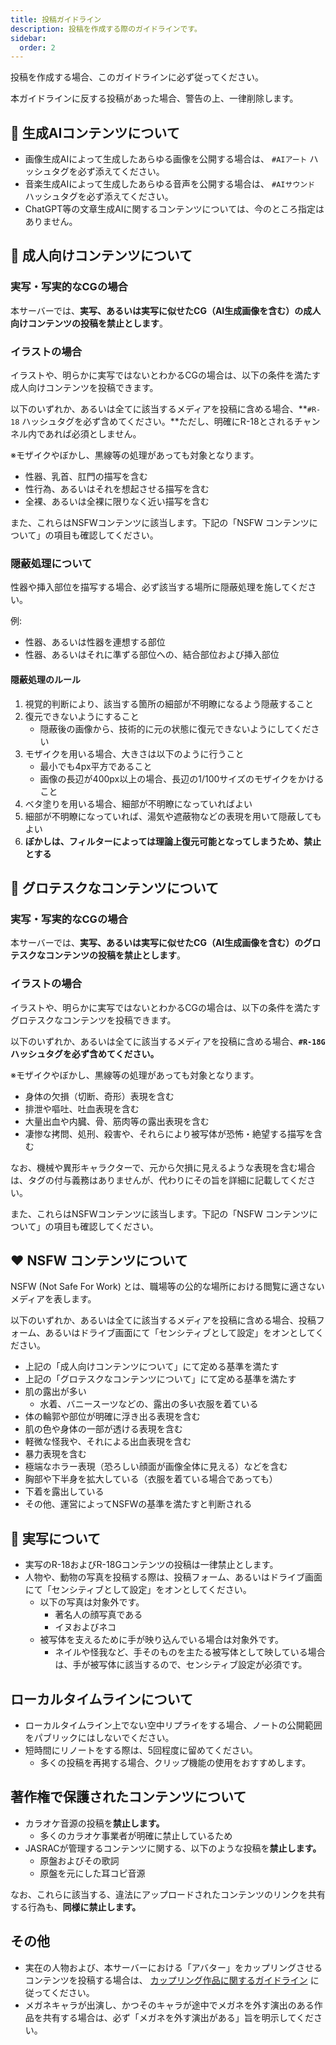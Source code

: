 ```yaml
---
title: 投稿ガイドライン
description: 投稿を作成する際のガイドラインです。
sidebar:
  order: 2
---
```


<Stub />

投稿を作成する場合、このガイドラインに必ず従ってください。

本ガイドラインに反する投稿があった場合、警告の上、一律削除します。

## 🤖 生成AIコンテンツについて

- 画像生成AIによって生成したあらゆる画像を公開する場合は、 `#AIアート` ハッシュタグを必ず添えてください。
- 音楽生成AIによって生成したあらゆる音声を公開する場合は、 `#AIサウンド` ハッシュタグを必ず添えてください。
- ChatGPT等の文章生成AIに関するコンテンツについては、今のところ指定はありません。

## 🔞 成人向けコンテンツについて

### 実写・写実的なCGの場合

本サーバーでは、**実写、あるいは実写に似せたCG（AI生成画像を含む）の成人向けコンテンツの投稿を禁止とします**。

### イラストの場合

イラストや、明らかに実写ではないとわかるCGの場合は、以下の条件を満たす成人向けコンテンツを投稿できます。

以下のいずれか、あるいは全てに該当するメディアを投稿に含める場合、**`#R-18` ハッシュタグを必ず含めてください。**ただし、明確にR-18とされるチャンネル内であれば必須としません。

※モザイクやぼかし、黒線等の処理があっても対象となります。

- 性器、乳首、肛門の描写を含む
- 性行為、あるいはそれを想起させる描写を含む
- 全裸、あるいは全裸に限りなく近い描写を含む

また、これらはNSFWコンテンツに該当します。下記の「NSFW コンテンツについて」の項目も確認してください。

### 隠蔽処理について

性器や挿入部位を描写する場合、必ず該当する場所に隠蔽処理を施してください。

例:

- 性器、あるいは性器を連想する部位
- 性器、あるいはそれに準ずる部位への、結合部位および挿入部位

#### 隠蔽処理のルール

1. 視覚的判断により、該当する箇所の細部が不明瞭になるよう隠蔽すること
2. 復元できないようにすること
    - 隠蔽後の画像から、技術的に元の状態に復元できないようにしてください
3. モザイクを用いる場合、大きさは以下のように行うこと
    - 最小でも4px平方であること
    - 画像の長辺が400px以上の場合、長辺の1/100サイズのモザイクをかけること
4. ベタ塗りを用いる場合、細部が不明瞭になっていればよい
5. 細部が不明瞭になっていれば、湯気や遮蔽物などの表現を用いて隠蔽してもよい
6. **ぼかしは、フィルターによっては理論上復元可能となってしまうため、禁止とする**

## 🔪 グロテスクなコンテンツについて

### 実写・写実的なCGの場合

本サーバーでは、**実写、あるいは実写に似せたCG（AI生成画像を含む）のグロテスクなコンテンツの投稿を禁止とします**。

### イラストの場合

イラストや、明らかに実写ではないとわかるCGの場合は、以下の条件を満たすグロテスクなコンテンツを投稿できます。

以下のいずれか、あるいは全てに該当するメディアを投稿に含める場合、**`#R-18G` ハッシュタグを必ず含めてください。**

※モザイクやぼかし、黒線等の処理があっても対象となります。

- 身体の欠損（切断、奇形）表現を含む
- 排泄や嘔吐、吐血表現を含む
- 大量出血や内臓、骨、筋肉等の露出表現を含む
- 凄惨な拷問、処刑、殺害や、それらにより被写体が恐怖・絶望する描写を含む

なお、機械や異形キャラクターで、元から欠損に見えるような表現を含む場合は、タグの付与義務はありませんが、代わりにその旨を詳細に記載してください。

また、これらはNSFWコンテンツに該当します。下記の「NSFW コンテンツについて」の項目も確認してください。

## ❤️ NSFW コンテンツについて

NSFW (Not Safe For Work) とは、職場等の公的な場所における閲覧に適さないメディアを表します。

以下のいずれか、あるいは全てに該当するメディアを投稿に含める場合、投稿フォーム、あるいはドライブ画面にて「センシティブとして設定」をオンとしてください。

- 上記の「成人向けコンテンツについて」にて定める基準を満たす
- 上記の「グロテスクなコンテンツについて」にて定める基準を満たす
- 肌の露出が多い
    - 水着、バニースーツなどの、露出の多い衣服を着ている
- 体の輪郭や部位が明確に浮き出る表現を含む
- 肌の色や身体の一部が透ける表現を含む
- 軽微な怪我や、それによる出血表現を含む
- 暴力表現を含む
- 極端なホラー表現（恐ろしい顔面が画像全体に見える）などを含む
- 胸部や下半身を拡大している（衣服を着ている場合であっても）
- 下着を露出している
- その他、運営によってNSFWの基準を満たすと判断される

## 🤳 実写について

- 実写のR-18およびR-18Gコンテンツの投稿は一律禁止とします。
- 人物や、動物の写真を投稿する際は、投稿フォーム、あるいはドライブ画面にて「センシティブとして設定」をオンとしてください。
    - 以下の写真は対象外です。
        - 著名人の顔写真である
        - イヌおよびネコ
    - 被写体を支えるために手が映り込んでいる場合は対象外です。
        - ネイルや怪我など、手そのものを主たる被写体として映している場合は、手が被写体に該当するので、センシティブ設定が必須です。

## ローカルタイムラインについて

- ローカルタイムライン上でない空中リプライをする場合、ノートの公開範囲をパブリックにはしないでください。
- 短時間にリノートをする際は、5回程度に留めてください。
    - 多くの投稿を再掲する場合、クリップ機能の使用をおすすめします。

## 著作権で保護されたコンテンツについて

- カラオケ音源の投稿を**禁止します。**
    - 多くのカラオケ事業者が明確に禁止しているため
- JASRACが管理するコンテンツに関する、以下のような投稿を**禁止します。**
    - 原盤およびその歌詞
    - 原盤を元にした耳コピ音源

なお、これらに該当する、違法にアップロードされたコンテンツのリンクを共有する行為も、**同様に禁止します。**

## その他

- 実在の人物および、本サーバーにおける「アバター」をカップリングさせるコンテンツを投稿する場合は、 [カップリング作品に関するガイドライン](cp) に従ってください。
- メガネキャラが出演し、かつそのキャラが途中でメガネを外す演出のある作品を共有する場合は、必ず「メガネを外す演出がある」旨を明示してください。